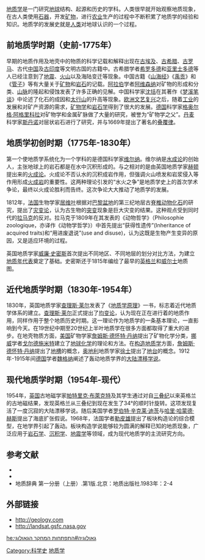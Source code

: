 {{科学史}}
[[地质学|地质学]]是一门研究[[地球|地球]]结构、起源和历史的学科。人类很早就开始观察地质现象，在古人类使用[[石器|石器]]，开发[[矿物|矿物]]，进行[[农业|农业]]生产的过程中不断积累了地质学的经验和知识。地质学的发展史就是[[人类|人类]]对地球认识的一个过程。

==前地质学时期（史前-1775年）==
早期的地质作用及地壳中的物质的科学记载和解释出现在[[古埃及|古埃及]]、[[古希腊|古希腊]]、[[古罗马|古罗马]]、古代[[中国|中国]]及[[古印度|古印度]]等文明古国的古籍中。古希腊学者[[希罗多德|希罗多德]]和[[亚里士多德|亚里士多德]]等人已经注意到了[[地震|地震]]、[[火山|火山]]以及海陆变迁等现象。中国古籍《[[山海经|山海经]]》《[[禹贡|禹贡]]》和《[[管子|管子]]》等有大量关于[[矿物|矿物]]和[[岩石|岩石]]的记载。[[阿拉伯|阿拉伯]]学者[[阿维森纳|阿维森纳]]对矿物的形成和分类、[[山脉|山脉]]的隆起和侵蚀发表了许多正确的见解。中国科学家[[沈括|沈括]]在其著作《[[梦溪笔谈|梦溪笔谈]]》中论述了化石的成因和[[太行山|太行山]]的升高等现象。[[欧洲|欧洲]][[文艺复兴|文艺复兴]]之后，随着[[工业|工业]]的发展和对矿产资源的需求，[[矿物学|矿物学]]和[[岩石学|岩石学]]得到了很大的发展。[[德国|德国]]科学家[[格奥尔格·阿格里科拉|格奥尔格·阿格里科拉]]对矿物学和金属矿脉做了大量的研究，被誉为“矿物学之父”。[[丹麦|丹麦]]科学家[[斯丹诺|斯丹诺]]对层状岩石进行了研究，并与1669年提出了著名的[[叠覆律|叠覆律]]。
==地质学初创时期（1775年-1830年）==
第一个使地质学系统化为一个学科的是德国科学家[[亚伯拉罕·戈特洛布·维尔纳|维尔纳]]。维尔纳是[[水成论|水成论]]的创始人，主张地球上的岩石都是在水中沉积形成的。与之相对的是由英国地质学家[[詹姆斯·哈顿|赫顿]]提出来的[[火成论|火成论]]。火成论不否认水的沉积成岩作用，但强调火山喷发和岩浆侵入等作用形成[[火成岩|火成岩]]的重要性。这两种理论引发的“水火之争”是地质学史上的首次学术争论，最终以火成论胜利而告终。这次争论大大推动了地质学的发展。

1812年，[[法国|法国]]生物学家[[居维叶|居维叶]]根据对[[巴黎盆地|巴黎盆地]]的第三纪地层古[[脊椎动物|脊椎动物]][[化石|化石]]的研究，提出了[[灾变论|灾变论]]，认为古生物的[[突变|突变]]现象是巨大灾变的结果。这种观点受到同时代的[[拉马克|拉马克]]的反对。拉马克于1809年在其发表的《动物哲学》（Philosophie zoologique，亦译作《动物学哲学》）中首先提出“获得性遗传”(Inheritance of acquired traits)和“用进废退说”(use and disuse)，认为这既是生物产生变异的原因，又是适应环境的过程。

英国地质学家[[威廉·史密斯_(地质学家)|威廉·史密斯]]首次提出不同地区、不同地层的划分对比方法，为建立[[地质年代表|地质年代表]]奠定了基础。史密斯还于1815年编绘了最早的[[英格兰|英格兰]]和[[威尔士|威尔士]]地质图。

==近代地质学时期（1830年-1954年）==
1830年，英国地质学家[[查理斯·莱尔|查理斯·莱尔]]发表了《[[地质学原理|地质学原理]]》一书，标志着近代地质学体系的建立。[[查理斯·莱尔|查理斯·莱尔]]正式提出了[[均变论|均变论]]，认为现在正在进行着的地质作用，同样作用于整个地质历史时期。这一理论作为地质学的一条基本理论，一直影响到今天。在19世纪中期至20世纪上半叶地质学在很多方面都取得了重大的进步。在地壳物质方面，[[美国|美国]]矿物学家[[詹姆斯·德怀特·丹纳|詹姆斯·德怀特·丹纳]]提出了矿物化学分类，[[挪威|挪威]]学者[[戈尔德施米特|戈尔德施米特]]建立了[[地球化学|地球化学]]的理论和方法。在[[构造地质学|构造地质学]]方面，[[詹姆斯·德怀特·丹纳|詹姆斯·德怀特·丹纳]]提出了[[地槽|地槽]]的概念，[[奥地利|奥地利]]地质学家[[徐士|徐士]]提出了[[地台|地台]]的概念。1912年-1915年间[[德国|德国]]学者[[魏格纳|魏格纳]]阐述了轰动地质学界的[[大陆漂移学说|大陆漂移学说]]。
==现代地质学时期（1954年-现代）==
1954年，[[英国|英国]]古地磁学家[[帕特里克·布萊克特|帕特里克·布萊克特]]及其学生通过对自[[三叠纪|三叠纪]]以来英格兰的古地磁结果，发现英格兰从三叠纪到现在发生了34°的顺时针旋转。这项发现复活了一度沉寂的大陆漂移学说。随后美国学者[[罗伯特·辛克莱·迪茨|罗伯特·辛克莱·迪茨]]与[[哈里·哈蒙德·赫斯|哈里·哈蒙德·赫斯]]提出了海底扩张假说。1968年，法国学者[[勒皮雄|勒皮雄]]提出了板块构造论的综合模型，在地学界引起了轰动。板块构造学说能够较为圆满的解释已知的地质现象，广泛应用于[[岩石学|岩石学]]、[[沉积学|沉积学]]、[[地震学|地震学]]等领域，成为现代地质学的主流研究方向。
==参考文献==
*{{cite book zh |author=[英][[查理斯·莱尔|查理斯·莱尔]]，徐韦曼译 |title=[[地质学原理|地质学原理]] |format=M |edition=1 |location=北京 |publisher=北京大学出版社 |date=2008 |pages= |id= ISBN 978-7-13989-9}}
*{{cite book zh |author=杨坤光 袁晏明 |title=地质学基础 |format=M |edition=1 |location=武汉 |publisher=中国地质大学出版社 |date=2009 |pages=3-6 |id= ISBN 978-7-5625-2384-0}}
*地质辞典 第一分册（上册）.第1版.北京：地质出版社.1983年：2-4
==外部链接==
*http://geology.com{{Wayback|url=http://geology.com/ |date=20191007134353 }}
*http://landsat.gsfc.nasa.gov{{Wayback|url=http://landsat.gsfc.nasa.gov/ |date=20200609074245 }}

{{DEFAULTSORT:History Of Geology}}
[[Category:科学史|Category:科学史]]
[[Category:地质学|]]

[[he:גאולוגיה#התפתחות_המחקר_הגאולוגי|he:גאולוגיה#התפתחות המחקר הגאולוגי]]